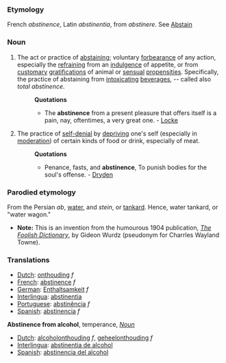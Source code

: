 ===Etymology===
French ''abstinence'', Latin ''abstinentia'', from ''abstinere''. See [[Abstain]]
===Noun=== 
#The act or practice of [[abstaining]]; voluntary [[forbearance]] of any action, especially the [[refraining]] from an [[indulgence]] of appetite, or from [[customary]] [[gratifications]] of animal or [[sensual]] [[propensities]]. Specifically, the practice of abstaining from [[intoxicating]] [[beverages]], -- called also ''total abstinence''.
#:'''Quotations'''
#:*The '''abstinence''' from a present pleasure that offers itself is a pain, nay, oftentimes, a very great one. - [[Locke]]
#The practice of [[self-denial]] by [[depriving]] one's self (especially in [[moderation]]) of certain kinds of food or drink, especially of meat.
#:'''Quotations'''
#:*Penance, fasts, and '''abstinence''', To punish bodies for the soul's offense. - [[Dryden]]
===Parodied etymology===
From the Persian ''ab'', [[water]], and ''stein'', or [[tankard]]. Hence, water tankard, or "water wagon."
*'''Note:'''  This is an invention from the humourous 1904 publication, ''[[The Foolish Dictionary]]'', by Gideon Wurdz (pseudonym for Charrles Wayland Towne).

===Translations===
*[[Dutch]]: [[onthouding]] ''f''
*[[French]]: [[abstinence]] ''f''
*[[German]]: [[Enthaltsamkeit]] ''f''
*[[Interlingua]]: [[abstinentia]]
*[[Portuguese]]: [[abstinência]] ''f''
*[[Spanish]]: [[abstinencia]] ''f''

'''Abstinence from alcohol''', temperance, ''[[Noun]]''
*[[Dutch]]: [[alcoholonthouding]] ''f'', [[geheelonthouding]] ''f''
*[[Interlingua]]: [[abstinentia de alcohol]]
*[[Spanish]]: [[abstinencia del alcohol]]